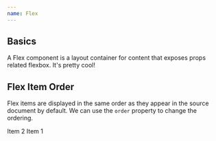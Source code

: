 ```yaml
---
name: Flex
---
```


## Basics

<Playground>
  <Flex flexDirection="column">
    <Box>
      A Flex component is a layout container for content that exposes props
      related flexbox.
    </Box>
    <Box>It's pretty cool!</Box>
  </Flex>
</Playground>

## Flex Item Order

Flex items are displayed in the same order as they appear in the source document
by default. We can use the `order` property to change the ordering.

<Playground>
  <Flex>
    <Flex order="2">Item 2</Flex>
    <Flex order="1">Item 1</Flex>
  </Flex>
</Playground>
